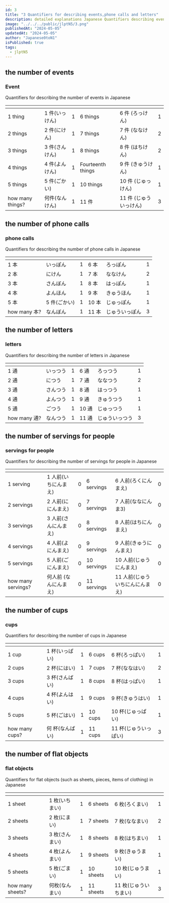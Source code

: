 ```yaml
---
id: 3
title: "3 Quantifiers for describing events,phone calls and letters"
description: detailed explanations Japanese Quantifiers describing events,phone calls and letters,learn how to use 件 本 通 in japanese.JLPTN5 grammar.
image: "../../../public/jlptN5/3.png"
publishedAt: "2024-05-05"
updatedAt: "2024-05-05"
author: "Japanese0toN1"
isPublished: true
tags:
  - jlptN5
---
```


## the number of events

<h3 className="text-center">Event</h3>

Quantifiers for describing the number of events in Japanese

<table className="table-auto text-center xl:text-2xlxl md:text-xl text-base  font-bold w-full brightness-130">
  <thead>
    <tr>
      <th></th>
      <th></th>
      <th></th>
      <th></th>
      <th></th>
      <th></th>
    </tr>
  </thead>
  <tbody className="text-center xl:text-2xl md:text-xl text-base font-bold">
    <tr>
      <td>1 thing</td>
      <td>1 件(いっけん)</td>
      <td>1</td>
      <td>6 things</td>
      <td>6 件 (ろっけん)</td>
      <td>1</td>
    </tr>
    <tr>
      <td>2 things</td>
      <td>2 件(にけん)</td>
      <td>1</td>
      <td>7 things</td>
      <td>7 件 (ななけん)</td>
      <td>2</td>
    </tr>
    <tr>
      <td>3 things</td>
      <td>3 件(さんけん)</td>
      <td>1</td>
      <td>8 things</td>
      <td>8 件 (はちけん)</td>
      <td>2</td>
    </tr>
    <tr>
      <td>4 things</td>
      <td>4 件(よんけん)</td>
      <td>1</td>
      <td>Fourteenth things</td>
      <td>9 件 (きゅうけん)</td>
      <td>1</td>
    </tr>
    <tr>
      <td>5 things</td>
      <td>5 件(ごかい)</td>
      <td>1</td>
      <td>10 things</td>
      <td>10 件 (じゅっけん)</td>
      <td>1</td>
    </tr>
    <tr>
      <td>how many things?</td>
      <td>何件(なんけん)</td>
      <td>1</td>
      <td>11 件</td>
      <td>11 件 (じゅういっけん)</td>
      <td>3</td>
    </tr>
  </tbody>
</table>

## the number of phone calls

<h3 className="text-center">phone calls</h3>

Quantifiers for describing the number of phone calls in Japanese

<table className="table-auto text-center xl:text-2xlxl md:text-xl text-base  font-bold w-full brightness-130">
  <thead>
    <tr>
      <th></th>
      <th></th>
      <th></th>
      <th></th>
      <th></th>
      <th></th>
    </tr>
  </thead>
  <tbody className="text-center xl:text-2xl md:text-xl text-base font-bold">
    <tr>
      <td>1 本</td>
      <td>いっぽん</td>
      <td>1</td>
      <td>6 本</td>
      <td>ろっぽん</td>
      <td>1</td>
    </tr>
    <tr>
      <td>2 本</td>
      <td>にけん</td>
      <td>1</td>
      <td>7 本</td>
      <td>ななけん</td>
      <td>2</td>
    </tr>
    <tr>
      <td>3 本</td>
      <td>さんぼん</td>
      <td>1</td>
      <td>8 本</td>
      <td>はっぽん</td>
      <td>1</td>
    </tr>
    <tr>
      <td>4 本</td>
      <td>よんほん</td>
      <td>1</td>
      <td>9 本</td>
      <td>きゅうほん</td>
      <td>1</td>
    </tr>
    <tr>
      <td>5 本</td>
      <td>5 件(ごかい)</td>
      <td>1</td>
      <td>10 本</td>
      <td>じゅっぽん</td>
      <td>1</td>
    </tr>
    <tr>
      <td>how many 本?</td>
      <td>なんぼん</td>
      <td>1</td>
      <td>11 本</td>
      <td>じゅういっぽん</td>
      <td>3</td>
    </tr>
  </tbody>
</table>

<div className="col-span-7 col-start-4 h-auto w-full">
  <Myadtext />
</div>

## the number of letters

<h3 className="text-center">letters</h3>

Quantifiers for describing the number of letters in Japanese

<table className="table-auto text-center xl:text-2xlxl md:text-xl text-base  font-bold w-full brightness-130">
  <thead>
    <tr>
      <th></th>
      <th></th>
      <th></th>
      <th></th>
      <th></th>
      <th></th>
    </tr>
  </thead>
  <tbody className="text-center xl:text-2xl md:text-xl text-base font-bold">
    <tr>
      <td>1 通</td>
      <td>いっつう</td>
      <td>1</td>
      <td>6 通</td>
      <td>ろっつう</td>
      <td>1</td>
    </tr>
    <tr>
      <td>2 通</td>
      <td>につう</td>
      <td>1</td>
      <td>7 通</td>
      <td>ななつう</td>
      <td>2</td>
    </tr>
    <tr>
      <td>3 通</td>
      <td>さんつう</td>
      <td>1</td>
      <td>8 通</td>
      <td>はっつう</td>
      <td>1</td>
    </tr>
    <tr>
      <td>4 通</td>
      <td>よんつう</td>
      <td>1</td>
      <td>9 通</td>
      <td>きゅうつう</td>
      <td>1</td>
    </tr>
    <tr>
      <td>5 通</td>
      <td>ごつう</td>
      <td>1</td>
      <td>10 通</td>
      <td>じゅっつう</td>
      <td>1</td>
    </tr>
    <tr>
      <td>how many 通?</td>
      <td>なんつう</td>
      <td>1</td>
      <td>11 通</td>
      <td>じゅういっつう</td>
      <td>3</td>
    </tr>
  </tbody>
</table>

## the number of servings for people

<h3 className="text-center">servings for people</h3>

Quantifiers for describing the number of servings for people in Japanese

<table className="table-auto text-center xl:text-2xlxl md:text-xl text-base  font-bold w-full brightness-130">
  <thead>
    <tr>
      <th></th>
      <th></th>
      <th></th>
      <th></th>
      <th></th>
      <th></th>
    </tr>
  </thead>
  <tbody className="text-center xl:text-2xl md:text-xl text-base font-bold">
    <tr>
      <td>1 serving</td>
      <td>1 人前(いちにんまえ)</td>
      <td>0</td>
      <td>6 servings</td>
      <td>6 人前(ろくにんまえ)</td>
      <td>0</td>
    </tr>
    <tr>
      <td>2 servings</td>
      <td>2 人前(ににんまえ)</td>
      <td>0</td>
      <td>7 servings</td>
      <td>7 人前(ななにんま3)</td>
      <td>0</td>
    </tr>
    <tr>
      <td>3 servings</td>
      <td>3 人前(さんにんまえ)</td>
      <td>0</td>
      <td>8 servings</td>
      <td>8 人前(はちにんまえ)</td>
      <td>0</td>
    </tr>
    <tr>
      <td>4 servings</td>
      <td>4 人前(よにんまえ)</td>
      <td>0</td>
      <td>9 servings</td>
      <td>9 人前(きゅうにんまえ)</td>
      <td>0</td>
    </tr>
    <tr>
      <td>5 servings</td>
      <td>5 人前(ごにんまえ)</td>
      <td>0</td>
      <td>10 servings</td>
      <td>10 人前(じゅうにんまえ)</td>
      <td>0</td>
    </tr>
    <tr>
      <td>how many servings?</td>
      <td>何人前 (なんにんまえ)</td>
      <td>0</td>
      <td>11 servings</td>
      <td>11 人前(じゅういちにんにんまえ)</td>
      <td>0</td>
    </tr>
  </tbody>
</table>

<div className="col-span-7 col-start-4 h-auto w-full">
  <MyadUnit />
</div>

## the number of cups

<h3 className="text-center">cups</h3>

Quantifiers for describing the number of cups in Japanese

<table className="table-auto text-center xl:text-2xlxl md:text-xl text-base  font-bold w-full brightness-130">
  <thead>
    <tr>
      <th></th>
      <th></th>
      <th></th>
      <th></th>
      <th></th>
      <th></th>
    </tr>
  </thead>
  <tbody className="text-center xl:text-2xl md:text-xl text-base font-bold">
    <tr>
      <td>1 cup</td>
      <td>1 杯(いっぱい)</td>
      <td>1</td>
      <td>6 cups</td>
      <td>6 杯(ろっぱい)</td>
      <td>1</td>
    </tr>
    <tr>
      <td>2 cups</td>
      <td>2 杯(にはい)</td>
      <td>1</td>
      <td>7 cups</td>
      <td>7 杯(ななはい)</td>
      <td>2</td>
    </tr>
    <tr>
      <td>3 cups</td>
      <td>3 杯(さんばい)</td>
      <td>1</td>
      <td>8 cups</td>
      <td>8 杯(はっぱい)</td>
      <td>1</td>
    </tr>
    <tr>
      <td>4 cups</td>
      <td>4 杯(よんはい)</td>
      <td>1</td>
      <td>9 cups</td>
      <td>9 杯(きゅうはい)</td>
      <td>1</td>
    </tr>
    <tr>
      <td>5 cups</td>
      <td>5 杯(ごはい)</td>
      <td>1</td>
      <td>10 cups</td>
      <td>10 杯(じゅっぱい)</td>
      <td>1</td>
    </tr>
    <tr>
      <td>how many cups?</td>
      <td>何 杯(なんばい)</td>
      <td>1</td>
      <td>11 cups</td>
      <td>11 杯(じゅういっぱい)</td>
      <td>3</td>
    </tr>
  </tbody>
</table>

## the number of flat objects

<h3 className="text-center">flat objects</h3>

Quantifiers for flat objects (such as sheets, pieces, items of clothing) in Japanese

<table className="table-auto text-center xl:text-2xlxl md:text-xl text-base  font-bold w-full brightness-130">
  <thead>
    <tr>
      <th></th>
      <th></th>
      <th></th>
      <th></th>
      <th></th>
      <th></th>
    </tr>
  </thead>
  <tbody className="text-center xl:text-2xl md:text-xl text-base font-bold">
    <tr>
      <td>1 sheet</td>
      <td>1 枚(いちまい)</td>
      <td>1</td>
      <td>6 sheets</td>
      <td>6 枚(ろくまい)</td>
      <td>1</td>
    </tr>
    <tr>
      <td>2 sheets</td>
      <td>2 枚(にまい)</td>
      <td>1</td>
      <td>7 sheets</td>
      <td>7 枚(ななまい)</td>
      <td>2</td>
    </tr>
    <tr>
      <td>3 sheets</td>
      <td>3 枚(さんまい)</td>
      <td>1</td>
      <td>8 sheets</td>
      <td>8 枚(はちまい)</td>
      <td>1</td>
    </tr>
    <tr>
      <td>4 sheets</td>
      <td>4 枚(よんまい)</td>
      <td>1</td>
      <td>9 sheets</td>
      <td>9 枚(きゅうまい)</td>
      <td>1</td>
    </tr>
    <tr>
      <td>5 sheets</td>
      <td>5 枚(ごまい)</td>
      <td>1</td>
      <td>10 sheets</td>
      <td>10 枚(じゅうまい)</td>
      <td>1</td>
    </tr>
    <tr>
      <td>how many sheets?</td>
      <td>何枚(なんまい)</td>
      <td>1</td>
      <td>11 sheets</td>
      <td>11 枚(じゅういちまい)</td>
      <td>3</td>
    </tr>
  </tbody>
</table>

